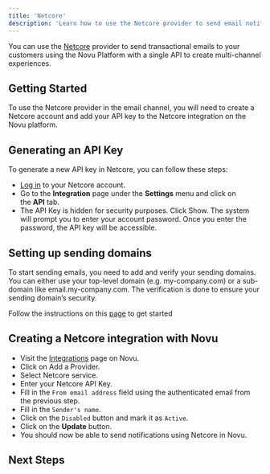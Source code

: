 ```yaml
---
title: 'Netcore'
description: 'Learn how to use the Netcore provider to send email notifications using Novu'
---
```



You can use the [Netcore](https://netcorecloud.com/) provider to send transactional emails to your customers using the Novu Platform with a single API to create multi-channel experiences.

## Getting Started

To use the Netcore provider in the email channel, you will need to create a Netcore account and add your API key to the Netcore integration on the Novu platform.

## Generating an API Key

To generate a new API key in Netcore, you can follow these steps:

- [Log in](https://email.netcorecloud.com/) to your Netcore account.
- Go to the **Integration** page under the **Settings** menu and click on the **API** tab.
- The API Key is hidden for security purposes. Click Show. The system will prompt you to enter your account password. Once you enter the password, the API key will be accessible.

## Setting up sending domains

To start sending emails, you need to add and verify your sending domains. You can either use your top-level domain (e.g. my-company.com) or a sub-domain like email.my-company.com. The verification is done to ensure your sending domain’s security.

Follow the instructions on this [page](https://emaildocs.netcorecloud.com/docs/what-is-a-sending-domain-how-to-set-up-sending-domains) to get started

## Creating a Netcore integration with Novu

- Visit the [Integrations](https://dashboard-v2.novu.co/integrations?utm_campaign=docs-netcore) page on Novu.
- Click on Add a Provider.
- Select Netcore service.
- Enter your Netcore API Key.
- Fill in the `From email address` field using the authenticated email from the previous step.
- Fill in the `Sender's name`.
- Click on the `Disabled` button and mark it as `Active`.
- Click on the **Update** button.
- You should now be able to send notifications using Netcore in Novu.

## Next Steps

<EmailProviderNextSteps />
